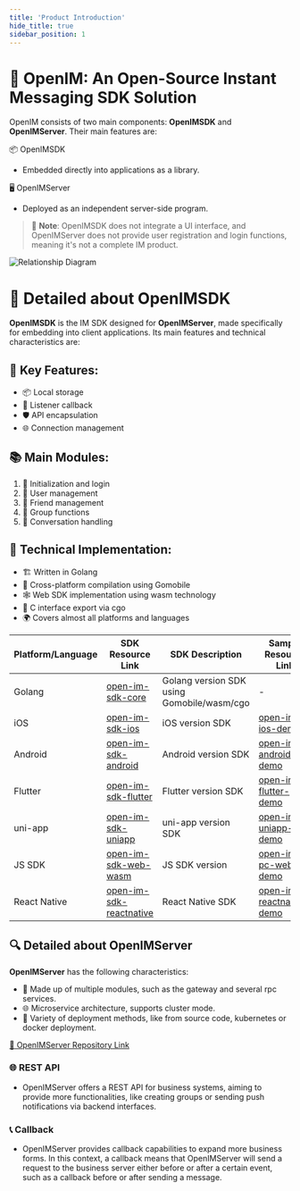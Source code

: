 ```yaml
---
title: 'Product Introduction'
hide_title: true
sidebar_position: 1
---
```


# 🚀 OpenIM: An Open-Source Instant Messaging SDK Solution

OpenIM consists of two main components: **OpenIMSDK** and **OpenIMServer**. Their main features are:

📦 OpenIMSDK 
- Embedded directly into applications as a library.

🖥️ OpenIMServer 
- Deployed as an independent server-side program.

> 📢 **Note**: OpenIMSDK does not integrate a UI interface, and OpenIMServer does not provide user registration and login functions, meaning it's not a complete IM product.

![Relationship Diagram](./assets/relation.png)

# 📘 Detailed about OpenIMSDK

**OpenIMSDK** is the IM SDK designed for **OpenIMServer**, made specifically for embedding into client applications. Its main features and technical characteristics are:

## 🌟 Key Features:
- 📦 Local storage
- 🔔 Listener callback
- 🛡️ API encapsulation
- 🌐 Connection management

## 📚 Main Modules:
1. 🚀 Initialization and login
2. 👤 User management
3. 👫 Friend management
4. 🤖 Group functions
5. 💬 Conversation handling

## 🔧 Technical Implementation:
- 🏗️ Written in Golang
- 🌉 Cross-platform compilation using Gomobile
- 🕸️ Web SDK implementation using wasm technology
- 🌌 C interface export via cgo
- 🌍 Covers almost all platforms and languages

| Platform/Language | SDK Resource Link | SDK Description | Sample Resource Link | Description |
|------------------|-------------------------|--------------------|--------------------------|------------|
| Golang       | [open-im-sdk-core](https://github.com/openimsdk/open-im-sdk-core) | Golang version SDK using Gomobile/wasm/cgo | - | - |
| iOS          | [open-im-sdk-ios](https://github.com/openimsdk/open-im-sdk-ios) | iOS version SDK | [open-im-ios-demo](https://github.com/openimsdk/open-im-ios-demo) | iOS sample |
| Android      | [open-im-sdk-android](https://github.com/openimsdk/open-im-sdk-android) | Android version SDK | [open-im-android-demo](https://github.com/openimsdk/open-im-android-demo) | Android sample |
| Flutter      | [open-im-sdk-flutter](https://github.com/openimsdk/open-im-sdk-flutter) | Flutter version SDK | [open-im-flutter-demo](https://github.com/openimsdk/open-im-flutter-demo) | Flutter sample |
| uni-app      | [open-im-sdk-uniapp](https://github.com/openimsdk/open-im-sdk-uniapp) | uni-app version SDK | [open-im-uniapp-demo](https://github.com/openimsdk/open-im-uniapp-demo) | uni-app sample |
| JS SDK       | [open-im-sdk-web-wasm](https://github.com/openimsdk/open-im-sdk-web-wasm) | JS SDK version | [open-im-pc-web-demo](https://github.com/openimsdk/open-im-pc-web-demo) | PC web sample |
| React Native | [open-im-sdk-reactnative](https://github.com/openimsdk/open-im-sdk-reactnative) | React Native SDK | [open-im-reactnative-demo](https://github.com/openimsdk/openim-reactnative-demo) | React Native sample |

## 🔍 Detailed about OpenIMServer

**OpenIMServer** has the following characteristics:

- 🧩 Made up of multiple modules, such as the gateway and several rpc services.
- 🌐 Microservice architecture, supports cluster mode.
- 🚀 Variety of deployment methods, like from source code, kubernetes or docker deployment.

[🔗 OpenIMServer Repository Link](https://github.com/openimsdk/open-im-server)

### 🌐 REST API

- OpenIMServer offers a REST API for business systems, aiming to provide more functionalities, like creating groups or sending push notifications via backend interfaces.

### 📞 Callback

- OpenIMServer provides callback capabilities to expand more business forms. In this context, a callback means that OpenIMServer will send a request to the business server either before or after a certain event, such as a callback before or after sending a message.